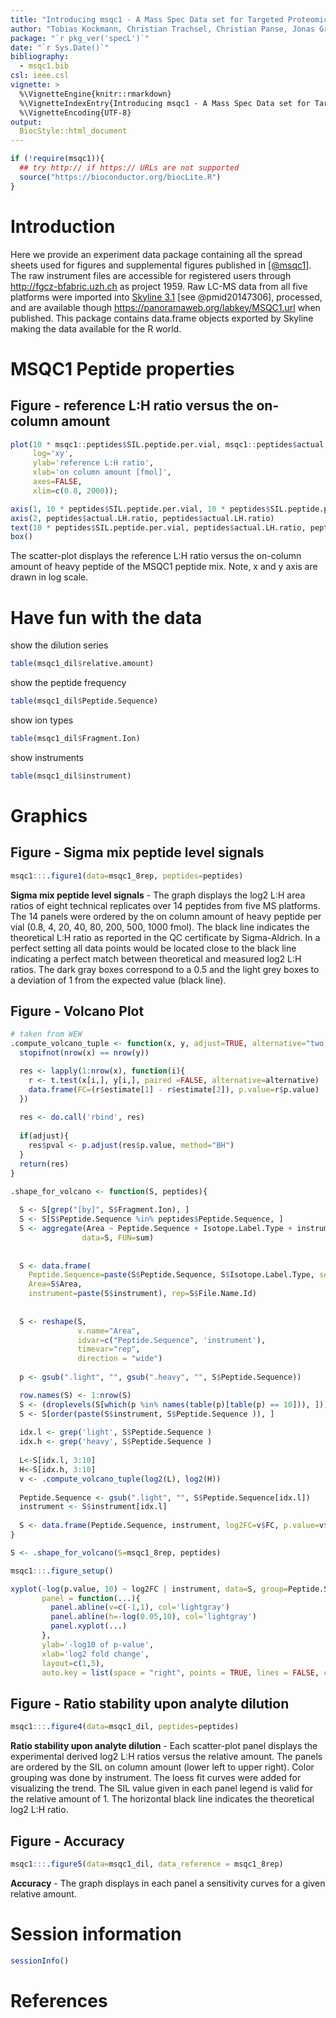 ```yaml
---
title: "Introducing msqc1 - A Mass Spec Data set for Targeted Proteomics Performance Evaluation"
author: "Tobias Kockmann, Christian Trachsel, Christian Panse, Jonas Grossmann, and Witold E. Wolski"
package: "`r pkg_ver('specL')`"
date: "`r Sys.Date()`"
bibliography:
  - msqc1.bib
csl: ieee.csl
vignette: >
  %\VignetteEngine{knitr::rmarkdown}
  %\VignetteIndexEntry{Introducing msqc1 - A Mass Spec Data set for Targeted Proteomics Performance Evaluation}
  %\VignetteEncoding{UTF-8}
output:
  BiocStyle::html_document
---
```


<!--
%\VignetteEngine{knitr::rmarkdown}
%\VignetteIndexEntry{Introducing msqc1 - A Mass Spec Data set for Targeted Proteomics Performance Evaluation}
-->


```r
if (!require(msqc1)){
  ## try http:// if https:// URLs are not supported
  source("https://bioconductor.org/biocLite.R")
}
```

# Introduction 

Here we provide an experiment data package containing all the spread sheets used for figures and supplemental figures published in [[@msqc1]](http://onlinelibrary.wiley.com/doi/10.1002/pmic.201500502/full).
The raw instrument files are accessible for registered users through 
[http://fgcz-bfabric.uzh.ch](http://fgcz-bfabric.uzh.ch/bfabric) 
as project 1959. Raw LC-MS data from all five platforms were imported into 
[Skyline 3.1](https://skyline.gs.washington.edu) [see @pmid20147306], processed, 
and are available though 
[https://panoramaweb.org/labkey/MSQC1.url](https://panoramaweb.org/labkey/MSQC1.url) when published.
This package contains data.frame objects exported by Skyline making the data available for the R world. 

# MSQC1 Peptide properties

## Figure - reference L:H ratio versus the on-column amount
```r
plot(10 * msqc1::peptides$SIL.peptide.per.vial, msqc1::peptides$actual.LH.ratio,
     log='xy',
     ylab='reference L:H ratio',
     xlab='on column amount [fmol]',
     axes=FALSE,
     xlim=c(0.8, 2000));

axis(1, 10 * peptides$SIL.peptide.per.vial, 10 * peptides$SIL.peptide.per.vial )
axis(2, peptides$actual.LH.ratio, peptides$actual.LH.ratio)
text(10 * peptides$SIL.peptide.per.vial, peptides$actual.LH.ratio, peptides$Peptide.Sequence, cex=0.5 ,pos=4, srt=11)
box()
```

The scatter-plot displays the reference L:H ratio versus the on-column amount of heavy peptide of the MSQC1 peptide mix. Note, x and y axis are drawn in log scale.

#  Have fun with the data

show the dilution series
```r
table(msqc1_dil$relative.amount)
```

show the peptide frequency
```r
table(msqc1_dil$Peptide.Sequence)
```

show ion types
```r
table(msqc1_dil$Fragment.Ion)
```


show instruments
```r
table(msqc1_dil$instrument)
```

# Graphics

## Figure - Sigma mix peptide level signals
```r
msqc1:::.figure1(data=msqc1_8rep, peptides=peptides)
```

**Sigma mix peptide level signals** - The graph displays the log2 L:H area ratios of eight technical replicates over 14 peptides from five MS platforms. The 14 panels were ordered by the on column amount of heavy peptide per vial (0.8, 4, 20, 40, 80, 200, 500, 1000 fmol). The black line indicates the theoretical L:H ratio as reported in the QC certificate by Sigma-Aldrich. In a perfect setting all data points would be located close to the black line indicating a perfect match between theoretical and measured log2 L:H ratios.
The dark gray boxes correspond to a 0.5 and the light grey boxes to a deviation of 1 from the expected value (black line).


## Figure - Volcano Plot


```r
# taken from WEW
.compute_volcano_tuple <- function(x, y, adjust=TRUE, alternative="two.sided"){
  stopifnot(nrow(x) == nrow(y))

  res <- lapply(1:nrow(x), function(i){
    r <- t.test(x[i,], y[i,], paired =FALSE, alternative=alternative)
    data.frame(FC=(r$estimate[1] - r$estimate[2]), p.value=r$p.value)
  })
  
  res <- do.call('rbind', res)
  
  if(adjust){
    res$pval <- p.adjust(res$p.value, method="BH")
  }
  return(res)
} 

.shape_for_volcano <- function(S, peptides){
  
  S <- S[grep("[by]", S$Fragment.Ion), ]
  S <- S[S$Peptide.Sequence %in% peptides$Peptide.Sequence, ]
  S <- aggregate(Area ~ Peptide.Sequence + Isotope.Label.Type + instrument + File.Name.Id,
                data=S, FUN=sum)
  
  
  S <- data.frame(
    Peptide.Sequence=paste(S$Peptide.Sequence, S$Isotope.Label.Type, sep=','),
    Area=S$Area,
    instrument=paste(S$instrument), rep=S$File.Name.Id)
  
  
  S <- reshape(S,
               v.name="Area",
               idvar=c("Peptide.Sequence", 'instrument'),
               timevar="rep",
               direction = "wide")
  
  p <- gsub(".light", "", gsub(".heavy", "", S$Peptide.Sequence))

  row.names(S) <- 1:nrow(S)
  S <- (droplevels(S[which(p %in% names(table(p)[table(p) == 10])), ]))
  S <- S[order(paste(S$instrument, S$Peptide.Sequence )), ]
  
  idx.l <- grep('light', S$Peptide.Sequence )
  idx.h <- grep('heavy', S$Peptide.Sequence )
  
  L<-S[idx.l, 3:10]
  H<-S[idx.h, 3:10]
  v <- .compute_volcano_tuple(log2(L), log2(H))
  
  Peptide.Sequence <- gsub(".light", "", S$Peptide.Sequence[idx.l])
  instrument <- S$instrument[idx.l]
  
  S <- data.frame(Peptide.Sequence, instrument, log2FC=v$FC, p.value=v$p.value)
}

```

```r
S <- .shape_for_volcano(S=msqc1_8rep, peptides)

msqc1:::.figure_setup()

xyplot(-log(p.value, 10) ~ log2FC | instrument, data=S, group=Peptide.Sequence,
       panel = function(...){
         panel.abline(v=c(-1,1), col='lightgray')
         panel.abline(h=-log(0.05,10), col='lightgray')
         panel.xyplot(...)
       },
       ylab='-log10 of p-value',
       xlab='log2 fold change',
       layout=c(1,5),
       auto.key = list(space = "right", points = TRUE, lines = FALSE, cex=1))

```


## Figure - Ratio stability upon analyte dilution

```r
msqc1:::.figure4(data=msqc1_dil, peptides=peptides)
```

**Ratio stability upon analyte dilution** - Each scatter-plot panel displays the experimental derived log2 L:H ratios versus the relative amount. The panels are ordered by the SIL on column amount (lower left to upper right).
Color grouping was done by instrument. The loess fit curves were added for visualizing the trend.
The SIL value given in each panel legend is valid for the relative amount of 1.
The horizontal black line indicates the theoretical log2 L:H ratio.

## Figure - Accuracy

```r
msqc1:::.figure5(data=msqc1_dil, data_reference = msqc1_8rep)
```

**Accuracy** - The graph displays in each panel a sensitivity curves for a given relative amount.



# Session information
```r
sessionInfo()
```

# References